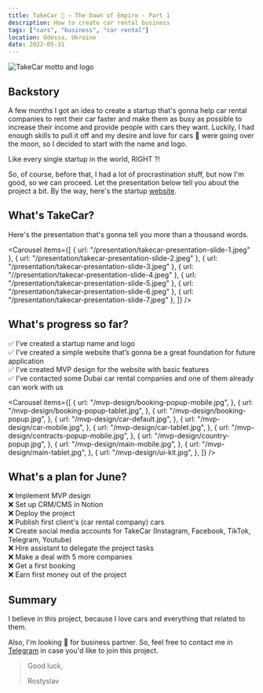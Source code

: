 ```yaml
---
title: TakeCar 🚖 — The Dawn of Empire - Part 1
description: How to create car rental business
tags: ["cars", "business", "car rental"]
location: Odessa, Ukraine
date: 2022-05-31
---
```


![TakeCar motto and logo](./assets/motto.jpeg)

## Backstory

A few months I got an idea to create a startup that's gonna help car rental companies to rent their car faster and make them as busy as possible to increase their income and provide people with cars they want. Luckily, I had enough skills to pull it off and my desire and love for cars 💖 were going over the moon, so I decided to start with the name and logo.

Like every single startup in the world, RIGHT ?!

So, of course, before that, I had a lot of procrastination stuff, but now I'm good, so we can proceed. Let the presentation below tell you about the project a bit. By the way, here's the startup [website](https://takecar.co).

## What's TakeCar?

Here's the presentation that's gonna tell you more than a thousand words.

<Carousel
  items={[
    { url: "/presentation/takecar-presentation-slide-1.jpeg" },
    { url: "/presentation/takecar-presentation-slide-2.jpeg" },
    { url: "/presentation/takecar-presentation-slide-3.jpeg" },
    { url: "//presentation/takecar-presentation-slide-4.jpeg" },
    { url: "/presentation/takecar-presentation-slide-5.jpeg" },
    { url: "/presentation/takecar-presentation-slide-6.jpeg" },
    { url: "/presentation/takecar-presentation-slide-7.jpeg" },
  ]}
/>

<Divider />

## What's progress so far?

✅ I’ve created a startup name and logo <br />
✅ I’ve created a simple website that’s gonna be a great foundation for future application <br />
✅ I’ve created MVP design for the website with basic features <br />
✅ I’ve contacted some Dubai car rental companies and one of them already can work with us

<Carousel
  items={[
    {
      url: "/mvp-design/booking-popup-mobile.jpg",
    },
    {
      url: "/mvp-design/booking-popup-tablet.jpg",
    },
    {
      url: "/mvp-design/booking-popup.jpg",
    },
    {
      url: "/mvp-design/car-default.jpg",
    },
    {
      url: "/mvp-design/car-mobile.jpg",
    },
    {
      url: "/mvp-design/car-tablet.jpg",
    },
    {
      url: "/mvp-design/contracts-popup-mobile.jpg",
    },
    {
      url: "/mvp-design/country-popup.jpg",
    },
    {
      url: "/mvp-design/main-mobile.jpg",
    },
    {
      url: "/mvp-design/main-tablet.jpg",
    },
    {
      url: "/mvp-design/ui-kit.jpg",
    },
  ]}
/>

<Spacer />

## What's a plan for June?

❌ Implement MVP design <br />
❌ Set up CRM/CMS in Notion <br />
❌ Deploy the project <br />
❌ Publish first client's (car rental company) cars <br />
❌ Create social media accounts for TakeCar (Instagram, Facebook, TikTok, Telegram, Youtube) <br />
❌ Hire assistant to delegate the project tasks <br />
❌ Make a deal with 5 more companies <br />
❌ Get a first booking <br />
❌ Earn first money out of the project

## Summary

I believe in this project, because I love cars and everything that related to them.

Also, I'm looking 🔎 for business partner. So, feel free to contact me in <a href="https://t.me/termoxin" target="_blank">Telegram</a> in case you'd like to join this project.

> Good luck,
>
> Rostyslav
